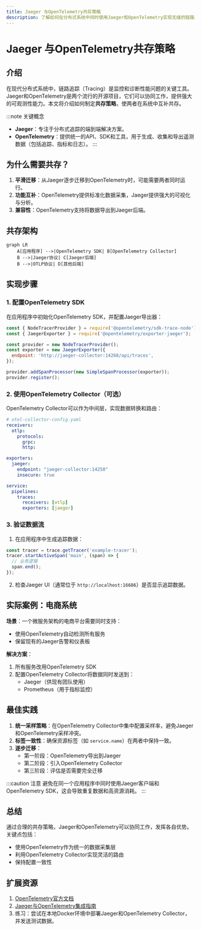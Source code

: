 ```yaml
---
title: Jaeger 与OpenTelemetry共存策略
description: 了解如何在分布式系统中同时使用Jaeger和OpenTelemetry实现无缝的链路追踪与监控。
---
```


# Jaeger 与OpenTelemetry共存策略

## 介绍

在现代分布式系统中，链路追踪（Tracing）是监控和诊断性能问题的关键工具。Jaeger和OpenTelemetry是两个流行的开源项目，它们可以协同工作，提供强大的可观测性能力。本文将介绍如何制定**共存策略**，使两者在系统中互补共存。

:::note 关键概念
- **Jaeger**：专注于分布式追踪的端到端解决方案。
- **OpenTelemetry**：提供统一的API、SDK和工具，用于生成、收集和导出遥测数据（包括追踪、指标和日志）。
:::

## 为什么需要共存？

1. **平滑迁移**：从Jaeger逐步迁移到OpenTelemetry时，可能需要两者同时运行。
2. **功能互补**：OpenTelemetry提供标准化数据采集，Jaeger提供强大的可视化与分析。
3. **兼容性**：OpenTelemetry支持将数据导出到Jaeger后端。

## 共存架构

```mermaid
graph LR
    A[应用程序] -->|OpenTelemetry SDK| B[OpenTelemetry Collector]
    B -->|Jaeger协议| C[Jaeger后端]
    B -->|OTLP协议| D[其他后端]
```

## 实现步骤

### 1. 配置OpenTelemetry SDK

在应用程序中初始化OpenTelemetry SDK，并配置Jaeger导出器：

```javascript
const { NodeTracerProvider } = require('@opentelemetry/sdk-trace-node');
const { JaegerExporter } = require('@opentelemetry/exporter-jaeger');

const provider = new NodeTracerProvider();
const exporter = new JaegerExporter({
  endpoint: 'http://jaeger-collector:14268/api/traces',
});

provider.addSpanProcessor(new SimpleSpanProcessor(exporter));
provider.register();
```

### 2. 使用OpenTelemetry Collector（可选）

OpenTelemetry Collector可以作为中间层，实现数据转换和路由：

```yaml
# otel-collector-config.yaml
receivers:
  otlp:
    protocols:
      grpc:
      http:

exporters:
  jaeger:
    endpoint: "jaeger-collector:14250"
    insecure: true

service:
  pipelines:
    traces:
      receivers: [otlp]
      exporters: [jaeger]
```

### 3. 验证数据流

1. 在应用程序中生成追踪数据：
```javascript
const tracer = trace.getTracer('example-tracer');
tracer.startActiveSpan('main', (span) => {
  // 业务逻辑
  span.end();
});
```

2. 检查Jaeger UI（通常位于 `http://localhost:16686`）是否显示追踪数据。

## 实际案例：电商系统

**场景**：一个微服务架构的电商平台需要同时支持：
- 使用OpenTelemetry自动检测所有服务
- 保留现有的Jaeger告警和仪表板

**解决方案**：
1. 所有服务改用OpenTelemetry SDK
2. 配置OpenTelemetry Collector将数据同时发送到：
   - Jaeger（供现有团队使用）
   - Prometheus（用于指标监控）

## 最佳实践

1. **统一采样策略**：在OpenTelemetry Collector中集中配置采样率，避免Jaeger和OpenTelemetry采样冲突。
2. **标签一致性**：确保资源标签（如 `service.name`）在两者中保持一致。
3. **逐步迁移**：
   - 第一阶段：OpenTelemetry导出到Jaeger
   - 第二阶段：引入OpenTelemetry Collector
   - 第三阶段：评估是否需要完全迁移

:::caution 注意
避免在同一个应用程序中同时使用Jaeger客户端和OpenTelemetry SDK，这会导致重复数据和高资源消耗。
:::

## 总结

通过合理的共存策略，Jaeger和OpenTelemetry可以协同工作，发挥各自优势。关键点包括：
- 使用OpenTelemetry作为统一的数据采集层
- 利用OpenTelemetry Collector实现灵活的路由
- 保持配置一致性

## 扩展资源

1. [OpenTelemetry官方文档](https://opentelemetry.io/docs/)
2. [Jaeger与OpenTelemetry集成指南](https://www.jaegertracing.io/docs/1.41/opentelemetry/)
3. 练习：尝试在本地Docker环境中部署Jaeger和OpenTelemetry Collector，并发送测试数据。